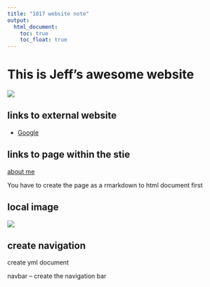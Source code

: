 ```yaml
---
title: "1017 website note"
output: 
  html_document:
    toc: true
    toc_float: true
---
```


# This is Jeff's awesome website

![](https://media.giphy.com/media/drXGoW1iudhKw/giphy.gif)

## links to external website

* [Google](https://www.google.com/)

## links to page within the stie 
[about me](about.html)

You have to create the page as a rmarkdown to html document first 

## local image

![](image.webp)


## create navigation 

create yml document 

navbar -- create the navigation bar

